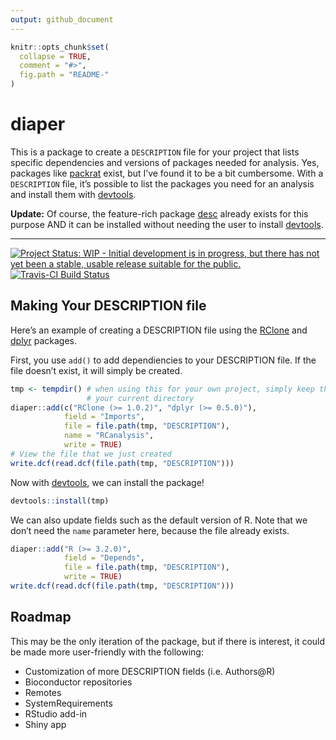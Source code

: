 ```yaml
---
output: github_document
---
```


<!-- README.md is generated from README.Rmd. Please edit that file -->

```r
knitr::opts_chunk$set(
  collapse = TRUE,
  comment = "#>",
  fig.path = "README-"
)
```

# diaper

This is a package to create a `DESCRIPTION` file for your project that lists
specific dependencies and versions of packages needed for analysis. Yes, 
packages like [packrat] exist, but I've found it to be a bit cumbersome. With a
`DESCRIPTION` file, it's possible to list the packages you need for an analysis
and install them with [devtools].

**Update:** Of course, the feature-rich package [desc] already exists for this
purpose AND it can be installed without needing the user to install [devtools].

----------

[![Project Status: WIP - Initial development is in progress, but there has not yet been a stable, usable release suitable for the public.](http://www.repostatus.org/badges/latest/wip.svg)](http://www.repostatus.org/#wip)
[![Travis-CI Build Status](https://travis-ci.org/zkamvar/diaper.svg?branch=master)](https://travis-ci.org/zkamvar/diaper)

## Making Your DESCRIPTION file

Here's an example of creating a DESCRIPTION file using the [RClone] and [dplyr] 
packages.


First, you use `add()` to add dependiencies to your DESCRIPTION file. If
the file doesn't exist, it will simply be created.

```r
tmp <- tempdir() # when using this for your own project, simply keep this as
                 # your current directory
diaper::add(c("RClone (>= 1.0.2)", "dplyr (>= 0.5.0)"), 
            field = "Imports", 
            file = file.path(tmp, "DESCRIPTION"), 
            name = "RCanalysis",
            write = TRUE)
# View the file that we just created
write.dcf(read.dcf(file.path(tmp, "DESCRIPTION")))
```

Now with [devtools], we can install the package!

```r
devtools::install(tmp)
```

We can also update fields such as the default version of R. Note that we don't
need the `name` parameter here, because the file already exists.

```r
diaper::add("R (>= 3.2.0)",
            field = "Depends",
            file = file.path(tmp, "DESCRIPTION"),
            write = TRUE)
write.dcf(read.dcf(file.path(tmp, "DESCRIPTION")))
```



## Roadmap

This may be the only iteration of the package, but if there is interest, it could
be made more user-friendly with the following:

- Customization of more DESCRIPTION fields (i.e. Authors@R)
- Bioconductor repositories
- Remotes
- SystemRequirements
- RStudio add-in
- Shiny app


[packrat]: https://cran.r-project.org/package=packrat
[devtools]: https://cran.r-project.org/package=devtools
[dplyr]: https://cran.r-project.org/package=dplyr
[RClone]: https://cran.r-project.org/package=RClone
[desc]: https://cran.r-project.org/package=desc
